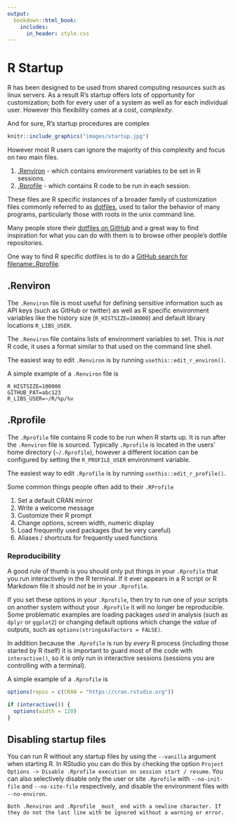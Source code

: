 ```yaml
---
output:
  bookdown::html_book:
    includes:
      in_header: style.css
---
```


# R Startup

R has been designed to be used from shared computing resources such as linux
servers. As a result R's startup offers lots of opportunity for customization;
both for every user of a system as well as for each individual user. However
this flexibility comes at a cost, _complexity_.

And for sure, R's startup procedures are complex

```r
knitr::include_graphics("images/startup.jpg")
```

However most R users can ignore the majority of this complexity and focus on two main files.

1. [.Renviron](#renviron) - which contains environment variables to be set in R sessions.
2. [.Rprofile](#rprofile) - which contains R code to be run in each session.

These files are R specific instances of a broader family of customization files
commonly referred to as [dotfiles](https://www.quora.com/What-are-dotfiles),
used to tailor the behavior of many programs, particularly those with roots in
the unix command line.

Many people store their [dotfiles on GitHub](https://dotfiles.github.io/) and a
great way to find inspiration for what you can do with them is to browse other
people's dotfile repositories.

One way to find R specific dotfiles is to do a [GitHub search for
filename:.Rprofile](https://github.com/search?q=filename%3A.Rprofile+interactive&type=Code).

## .Renviron

The `.Renviron` file is most useful for defining sensitive information such as
API keys (such as GitHub or twitter) as well as R specific environment
variables like the history size (`R_HISTSIZE=100000`) and default library locations `R_LIBS_USER`.

The `.Renviron` file contains lists of environment variables to set. This is
_not_ R code, it uses a format similar to that used on the command line shell.

The easiest way to edit `.Renviron` is by running `usethis::edit_r_environ()`.

A simple example of a `.Renviron` file is

```shell
R_HISTSIZE=100000
GITHUB_PAT=abc123
R_LIBS_USER=~/R/%p/%v
```

## .Rprofile

The `.Rprofile` file contains R code to be run when R starts up. It is run
after the `.Renviron` file is sourced. Typically `.Rprofile` is located in the
users' home directory (`~/.Rprofile`), however a different location can be
configured by setting the `R_PROFILE_USER` environment variable.

The easiest way to edit `.Rprofile` is by running `usethis::edit_r_profile()`.

Some common things people often add to their `.RProfile`

1. Set a default CRAN mirror
3. Write a welcome message
2. Customize their R prompt
4. Change options, screen width, numeric display
5. Load frequently used packages (but be very careful)
6. Aliases / shortcuts for frequently used functions

### Reproducibility

A good rule of thumb is you should only put things in your `.Rprofile` that you
run interactively in the R terminal. If it ever appears in a R script or R
Markdown file it should _not_ be in your `.Rprofile`.

If you set these options in your
`.Rprofile`, then try to run one of your scripts on another system without your
`.Rprofile` it will no longer be reproducible. Some problematic examples are
loading packages _used_ in analysis (such as `dplyr` or `ggplot2`) or
changing default options which change the _value_ of outputs, such as
`options(stringsAsFactors = FALSE)`. 

In addition because the `.Rprofile` is run by _every_ R process (including
those started by R itself) it is important to guard most of the code with
`interactive()`, so it is only run in interactive sessions (sessions you are
controlling with a terminal).

A simple example of a `.Rprofile` is

```r
options(repos = c(CRAN = "https://cran.rstudio.org"))

if (interactive()) {
  options(width = 120)
}
```

## Disabling startup files

You can run R without any startup files by using the `--vanilla` argument when
starting R. In RStudio you can do this by checking the option `Project Options -> Disable .Rprofile execution on
session start / resume`. You can also selectively disable only the user or site
`.Rprofile` with `--no-init-file` and `--no-site-file` respectively, and disable
the environment files with `--no-environ`.

```block
Both .Renviron and .Rprofile _must_ end with a newline character. If they do not the last line with be ignored without a warning or error.
```
